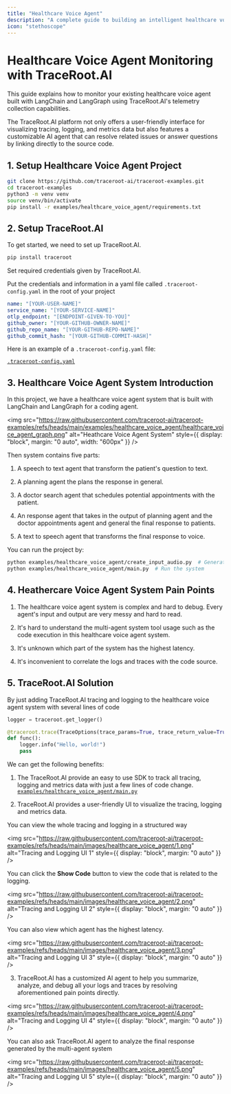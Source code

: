 ```yaml
---
title: "Healthcare Voice Agent"
description: "A complete guide to building an intelligent healthcare voice agent with TraceRoot.AI for patient interactions and medical documentation."
icon: "stethoscope"
---
```


# Healthcare Voice Agent Monitoring with TraceRoot.AI

This guide explains how to monitor your existing healthcare voice agent built with LangChain and LangGraph using TraceRoot.AI's telemetry collection capabilities.

The TraceRoot.AI platform not only offers a user-friendly interface for visualizing tracing, logging, and metrics data but also features a customizable AI agent that can resolve related issues or answer questions by linking directly to the source code.


## 1. Setup Healthcare Voice Agent Project

```bash
git clone https://github.com/traceroot-ai/traceroot-examples.git
cd traceroot-examples
python3 -m venv venv
source venv/bin/activate
pip install -r examples/healthcare_voice_agent/requirements.txt
```

## 2. Setup TraceRoot.AI

To get started, we need to set up TraceRoot.AI.

```bash
pip install traceroot
```

Set required credentials given by TraceRoot.AI.

Put the credentials and information in a yaml file called `.traceroot-config.yaml` in the root of your project

```yaml
name: "[YOUR-USER-NAME]"
service_name: "[YOUR-SERVICE-NAME]"
otlp_endpoint: "[ENDPOINT-GIVEN-TO-YOU]"
github_owner: "[YOUR-GITHUB-OWNER-NAME]"
github_repo_name: "[YOUR-GITHUB-REPO-NAME]"
github_commit_hash: "[YOUR-GITHUB-COMMIT-HASH]"
```

Here is an example of a `.traceroot-config.yaml` file:

[`.traceroot-config.yaml`](https://github.com/traceroot-ai/traceroot-examples/blob/main/.traceroot-config.yaml)

## 3. Healthcare Voice Agent System Introduction

In this project, we have a healthcare voice agent system that is built with LangChain and LangGraph for a coding agent.

<img
  src="https://raw.githubusercontent.com/traceroot-ai/traceroot-examples/refs/heads/main/examples/healthcare_voice_agent/healthcare_voice_agent_graph.png"
  alt="Heathcare Voice Agent System"
  style={{ display: "block", margin: "0 auto", width: "600px" }}
/>


Then system contains five parts:

1. A speech to text agent that transform the patient's question to text.

2. A planning agent the plans the response in general.

3. A doctor search agent that schedules potential appointments with the patient.

4. An response agent that takes in the output of planning agent and the doctor appointments agent and general the final response to patients.

5. A text to speech agent that transforms the final response to voice.

You can run the project by:

```bash
python examples/healthcare_voice_agent/create_input_audio.py  # Generate test input
python examples/healthcare_voice_agent/main.py  # Run the system
```

## 4. Heathercare Voice Agent System Pain Points

1. The healthcare voice agent system is complex and hard to debug. Every agent's input and output are very messy and hard to read.

2. It's hard to understand the multi-agent system tool usage such as the code execution in this healthcare voice agent system.

3. It's unknown which part of the system has the highest latency.

4. It's inconvenient to correlate the logs and traces with the code source.

## 5. TraceRoot.AI Solution

By just adding TraceRoot.AI tracing and logging to the healthcare voice agent system with several lines of code

```python
logger = traceroot.get_logger()

@traceroot.trace(TraceOptions(trace_params=True, trace_return_value=True))
def func():
    logger.info("Hello, world!")
    pass
```

We can get the following benefits:
1. The TraceRoot.AI provide an easy to use SDK to track all tracing, logging and metrics data with just a few lines of code change.
[`examples/healthcare_voice_agent/main.py`](https://github.com/traceroot-ai/traceroot-examples/blob/main/examples/healthcare_voice_agent/main.py#L83C9-L83C24)

2. TraceRoot.AI provides a user-friendly UI to visualize the tracing, logging and metrics data.

You can view the whole tracing and logging in a structured way

<img
  src="https://raw.githubusercontent.com/traceroot-ai/traceroot-examples/refs/heads/main/images/healthcare_voice_agent/1.png"
  alt="Tracing and Logging UI 1"
  style={{ display: "block", margin: "0 auto" }}
/>

You can click the **Show Code** button to view the code that is related to the logging.

<img
  src="https://raw.githubusercontent.com/traceroot-ai/traceroot-examples/refs/heads/main/images/healthcare_voice_agent/2.png"
  alt="Tracing and Logging UI 2"
  style={{ display: "block", margin: "0 auto" }}
/>

You can also view which agent has the highest latency.

<img
  src="https://raw.githubusercontent.com/traceroot-ai/traceroot-examples/refs/heads/main/images/healthcare_voice_agent/3.png"
  alt="Tracing and Logging UI 3"
  style={{ display: "block", margin: "0 auto" }}
/>

3. TraceRoot.AI has a customized AI agent to help you summarize, analyze, and debug all your logs and traces by resolving aforementioned pain points directly.

<img
  src="https://raw.githubusercontent.com/traceroot-ai/traceroot-examples/refs/heads/main/images/healthcare_voice_agent/4.png"
  alt="Tracing and Logging UI 4"
  style={{ display: "block", margin: "0 auto" }}
/>

You can also ask TraceRoot.AI agent to analyze the final response generated by the multi-agent system

<img
  src="https://raw.githubusercontent.com/traceroot-ai/traceroot-examples/refs/heads/main/images/healthcare_voice_agent/5.png"
  alt="Tracing and Logging UI 5"
  style={{ display: "block", margin: "0 auto" }}
/>